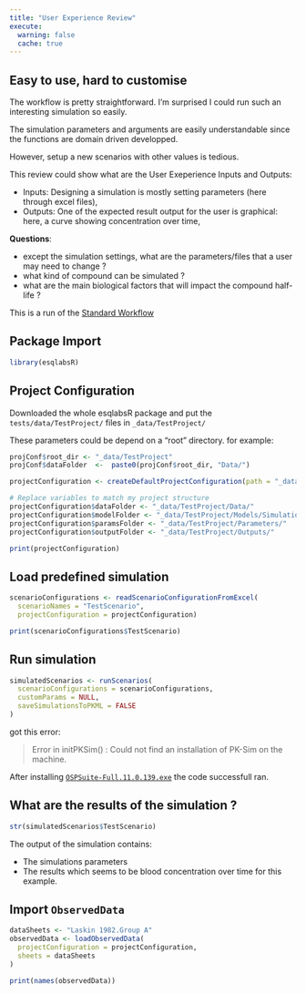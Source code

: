 ```yaml
---
title: "User Experience Review"
execute: 
  warning: false
  cache: true
---
```



:::{.callout-note} 

## Easy to use, hard to customise

The workflow is pretty straightforward. I'm surprised I could run such an interesting simulation so easily. 

The simulation parameters and arguments are easily understandable since the functions are domain driven developped. 

However, setup a new scenarios with other values is tedious.

This review could show what are the User Exeperience Inputs and Outputs:

- Inputs: Designing a simulation is mostly setting parameters (here through excel files),
- Outputs: One of the expected result output for the user is graphical: here, a curve showing concentration over time,

**Questions**:

- except the simulation settings, what are the parameters/files that a user may need to change ?
- what kind of compound can be simulated ?
- what are the main biological factors that will impact the compound half-life ?
:::


This is a run of the [Standard Workflow](https://esqlabs.github.io/esqlabsR/articles/standard-workflow.html)


## Package Import

```r
library(esqlabsR)
```


##  Project Configuration

:::{.callout-note}
Downloaded the whole esqlabsR package and put the `tests/data/TestProject/` files in `_data/TestProject/`
:::


:::{.column-margin}
:::{.callout-tip}
These parameters could be depend on a "root" directory. for example:

```r
projConf$root_dir <- "_data/TestProject"
projConf$dataFolder  <-  paste0(projConf$root_dir, "Data/")

```
:::
:::
```r
projectConfiguration <- createDefaultProjectConfiguration(path = "_data/TestProject/Code/ProjectConfiguration.xlsx")

# Replace variables to match my project structure
projectConfiguration$dataFolder <- "_data/TestProject/Data/"
projectConfiguration$modelFolder <- "_data/TestProject/Models/Simulations/"
projectConfiguration$paramsFolder <- "_data/TestProject/Parameters/"
projectConfiguration$outputFolder <- "_data/TestProject/Outputs/"

print(projectConfiguration)
```




##  Load predefined simulation


```r
scenarioConfigurations <- readScenarioConfigurationFromExcel(
  scenarioNames = "TestScenario",
  projectConfiguration = projectConfiguration)

print(scenarioConfigurations$TestScenario)
```

## Run simulation


```r
simulatedScenarios <- runScenarios(
  scenarioConfigurations = scenarioConfigurations,
  customParams = NULL, 
  saveSimulationsToPKML = FALSE
)
```

::: {.column-margin}
:::{.callout-warning}
got this error:

> Error in initPKSim() : 
> Could not find an installation of PK-Sim on the machine.

After installing [`OSPSuite-Full.11.0.139.exe`](https://github.com/Open-Systems-Pharmacology/Suite/releases/tag/v11.0) the code successfull ran.

:::
:::

## What are the results of the simulation ?

```r
str(simulatedScenarios$TestScenario)
```
The output of the simulation contains:

- The simulations parameters
- The results which seems to be blood concentration over time for this example.


##  Import `ObservedData`

```r
dataSheets <- "Laskin 1982.Group A"
observedData <- loadObservedData(
  projectConfiguration = projectConfiguration,
  sheets = dataSheets
)

print(names(observedData))
```



